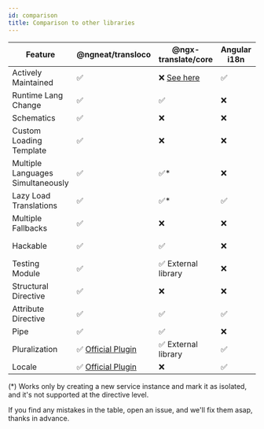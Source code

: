 ```yaml
---
id: comparison
title: Comparison to other libraries
---
```


| Feature | @ngneat/transloco | @ngx-translate/core | Angular i18n | angular-l10n |
| --------------------------------- | ------------------------------------------------------------------------------------------------------------- | --------------------------------------------------------------- | ------------ | -------------- |
| Actively Maintained               | ✅ | ❌ [See here](https://github.com/ngx-translate/core/issues/783) | ✅ | ✅|
| Runtime Lang Change               | ✅ | ✅                  | ❌ | ✅             |
| Schematics                        | ✅ | ❌                  | ❌ | ❌             |
| Custom Loading Template           | ✅ | ❌                  | ❌ | ❌             |
| Multiple Languages Simultaneously | ✅ | ✅\*                | ❌ | ❌             |
| Lazy Load Translations            | ✅ | ✅\*                | ✅ | ✅             |
| Multiple Fallbacks                | ✅ | ❌                  | ❌ | ✅             |
| Hackable                          | ✅ | ✅                  | ❌ | ✅ (partially) |
| Testing Module                    | ✅ | ✅ External library | ❌ | ❌             |
| Structural Directive              | ✅ | ❌                  | ❌ | ❌             |
| Attribute Directive               | ✅ | ✅                  | ✅ | ✅             |
| Pipe                              | ✅ | ✅                  | ❌ | ✅             |
| Pluralization                     | ✅ [Official Plugin](https://github.com/ngneat/transloco/tree/master/projects/ngneat/transloco-messageformat) | ✅ External library                  | ✅           | ✅             |
| Locale | ✅ [Official Plugin](https://github.com/ngneat/transloco/tree/master/projects/ngneat/transloco-locale)        | ❌        | ✅           | ✅             |



(*) Works only by creating a new service instance and mark it as isolated, and it's not supported at the directive level.

If you find any mistakes in the table, open an issue, and we'll fix them asap, thanks in advance.
